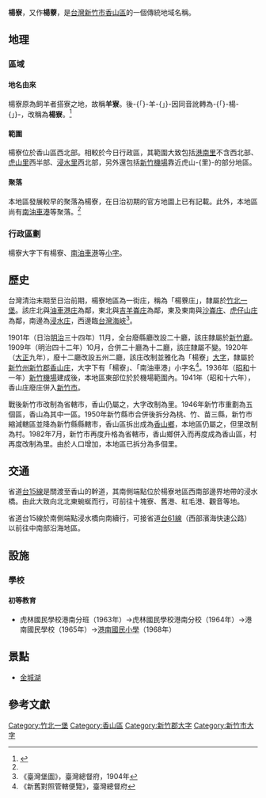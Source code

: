 {{noteTA
|1 = zh-cn:庄; zh-hk:庄; zh-tw:庄;
}}
'''楊寮'''，又作'''楊藔'''，是[[台灣|台灣]][[新竹市|新竹市]][[香山區|香山區]]的一個傳統地域名稱。

==地理==
===區域===
====地名由來====
楊寮原為飼羊者搭寮之地，故稱'''羊寮'''。後-{「}-羊-{」}-因同音訛轉為-{「}-楊-{」}-，改稱為'''楊寮'''。<ref name="新竹縣志續修（民國四十一年至八十年）">{{cite book|author=[[周浩治|周浩治]] |title=《新竹縣志續修（民國四十一年至八十年）》|year=2008 |publisher=[[新竹縣政府|新竹縣政府]] |isbn=9789860155143 }}</ref>{{Rp|578}}

====範圍====
楊寮位於香山區西北部。相較於今日行政區，其範圍大致包括[[港南里|港南里]]不含西北部、[[虎山里|虎山里]]西半部、[[浸水里|浸水里]]西北部，另外還包括[[新竹機場|新竹機場]]靠近虎山-{里}-的部分地區。

====聚落====
本地區發展較早的聚落為楊寮，在日治初期的官方地圖上已有記載。此外，本地區尚有[[南油車港|南油車港]]等聚落。<ref name="新竹縣志續修（民國四十一年至八十年）"/>{{Rp|528}}

===行政區劃===
楊寮大字下有楊寮、[[南油車港|南油車港]]等[[小字|小字]]。

==歷史==
台灣清治末期至日治前期，楊寮地區為一街庄，稱為「楊藔庄」，隸屬於[[竹北一堡|竹北一堡]]。該庄北與[[油車港庄|油車港庄]]為鄰，東北與[[吉羊崙庄|吉羊崙庄]]為鄰，東及東南與[[沙崙_(新竹市)|沙崙庄]]、[[虎子山_(大字)|虎仔山庄]]為鄰，南邊為[[浸水_(新竹市)|浸水庄]]，西邊臨[[台灣海峽|台灣海峽]]<ref>《臺灣堡圖》，臺灣總督府，1904年</ref>。

1901年（日治[[明治|明治]]三十四年）11月，全台廢縣廳改設二十廳，該庄隸屬於[[新竹廳|新竹廳]]。1909年（明治四十二年）10月，合併二十廳為十二廳，該庄隸屬不變。1920年（[[大正|大正]]九年），廢十二廳改設五州二廳，該庄改制並雅化為「楊寮」[[大字|大字]]，隸屬於[[新竹州|新竹州]][[新竹郡|新竹郡]][[香山庄|香山庄]]，大字下有「楊寮」、「南油車港」小字名<ref>《新舊對照管轄便覽》，臺灣總督府</ref>。1936年（[[昭和|昭和]]十一年）[[新竹機場|新竹機場]]建成後，本地區東部位於於機場範圍內。1941年（昭和十六年），香山庄廢庄併入[[新竹市_(州轄市)|新竹市]]。

戰後新竹市改制為省轄市，香山仍屬之，大字改制為里。1946年新竹市重劃為五個區，香山為其中一區。1950年新竹縣市合併後拆分為桃、竹、苗三縣，新竹市縮減轄區並降為新竹縣縣轄市，香山區拆出成為[[香山區|香山鄉]]，本地區仍屬之，但里改制為村。1982年7月，新竹市再度升格為省轄市，香山鄉併入而再度成為香山區，村再度改制為里。由於人口增加，本地區已拆分為多個里。

==交通==
省道[[台15線|台15線]]是關渡至香山的幹道，其南側端點位於楊寮地區西南部邊界地帶的浸水橋。由此大致向北北東蜿蜒而行，可前往十塊寮、舊港、紅毛港、觀音等地。

省道台15線於南側端點浸水橋向南續行，可接省道[[台61線|台61線]]（西部濱海快速公路）以前往中南部沿海地區。

==設施==
===學校===
====初等教育====
*虎林國民學校港南分班（1963年）→虎林國民學校港南分校（1964年）→港南國民學校（1965年）→[[港南國民小學|港南國民小學]]（1968年）

==景點==
*[[金城湖|金城湖]]

==參考文獻==
{{reflist}}

{{新竹郡}}
{{新竹市舊町名}}

[[Category:竹北一堡|Category:竹北一堡]]
[[Category:香山區|Category:香山區]]
[[Category:新竹郡大字|Category:新竹郡大字]]
[[Category:新竹市大字|Category:新竹市大字]]